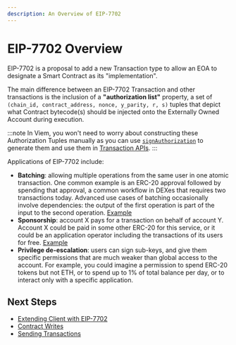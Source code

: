 ```yaml
---
description: An Overview of EIP-7702
---
```


# EIP-7702 Overview

EIP-7702 is a proposal to add a new Transaction type to allow an EOA to designate a Smart Contract as its "implementation".

The main difference between an EIP-7702 Transaction and other transactions is the inclusion of a **"authorization list"** property, a set of `(chain_id, contract_address, nonce, y_parity, r, s)` tuples that depict what Contract bytecode(s) should be injected onto the Externally Owned Account during execution. 

:::note
In Viem, you won't need to worry about constructing these Authorization Tuples manually as you can use [`signAuthorization`](/experimental/eip7702/signAuthorization) to generate them and use them in [Transaction APIs](/experimental/eip7702/contract-writes).
:::

Applications of EIP-7702 include:

- **Batching**: allowing multiple operations from the same user in one atomic transaction. One common example is an ERC-20 approval followed by spending that approval, a common workflow in DEXes that requires two transactions today. Advanced use cases of batching occasionally involve dependencies: the output of the first operation is part of the input to the second operation. [Example](/experimental/eip7702/contract-writes#5-invoke-contract-function)
- **Sponsorship**: account X pays for a transaction on behalf of account Y. Account X could be paid in some other ERC-20 for this service, or it could be an application operator including the transactions of its users for free. [Example](/experimental/eip7702/contract-writes#6-optional-use-a-delegate)
- **Privilege de-escalation**: users can sign sub-keys, and give them specific permissions that are much weaker than global access to the account. For example, you could imagine a permission to spend ERC-20 tokens but not ETH, or to spend up to 1% of total balance per day, or to interact only with a specific application.

## Next Steps

- [Extending Client with EIP-7702](/experimental/eip7702/client)
- [Contract Writes](/experimental/eip7702/contract-writes)
- [Sending Transactions](/experimental/eip7702/sending-transactions)